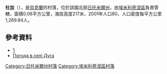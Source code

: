 {{coord|50|43|29|N|28|14|11|E|scale:30000|display=title}}

'''杜加'''（{{lang-uk|Дуга}}），是[[烏克蘭|烏克蘭]]的村落，位於該國北部[[日托米爾州|日托米爾州]]，由[[埃米利奇涅區|埃米利奇涅區]]負責管轄，面積0.06平方公里，海拔高度217米，2001年人口80，人口密度每平方公里1,269.84人。

==參考資料==
* [http://w1.c1.rada.gov.ua/pls/z7502/A005?rf7571=9177]{{dead link|date=2018年3月 |bot=InternetArchiveBot |fix-attempted=yes }}
* [http://weather.in.ua/ua/zhitomirskaja/7464 Погода в селі Дуга] {{Wayback|url=http://weather.in.ua/ua/zhitomirskaja/7464 |date=20160305115708 }}

{{DEFAULTSORT:Дуга}}
[[Category:日托米爾州村落|Category:日托米爾州村落]]
[[Category:埃米利奇涅區村落|Category:埃米利奇涅區村落]]


{{Zhytomyr-geo-stub}}